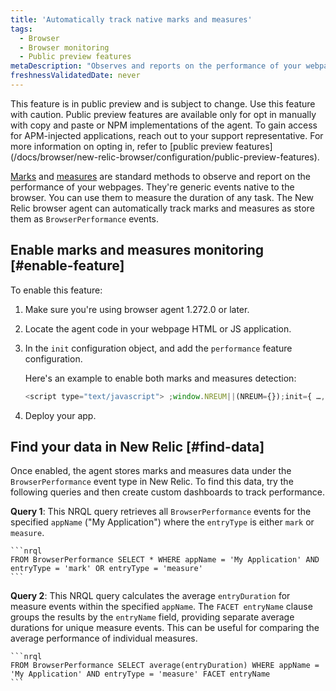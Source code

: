 ```yaml
---
title: 'Automatically track native marks and measures'
tags:
  - Browser
  - Browser monitoring
  - Public preview features
metaDescription: "Observes and reports on the performance of your webpages by automatically tracking native marks and measures."
freshnessValidatedDate: never
---
```


<Callout variant="important">
  This feature is in public preview and is subject to change. Use this feature with caution. Public preview features are available only for opt in manually with copy and paste or NPM implementations of the agent. To gain access for APM-injected applications, reach out to your support representative. For more information on opting in, refer to [public preview features](/docs/browser/new-relic-browser/configuration/public-preview-features). 
</Callout>

[Marks](https://developer.mozilla.org/en-US/docs/Web/API/Performance/mark) and [measures](https://developer.mozilla.org/en-US/docs/Web/API/Performance/measure) are standard methods to observe and report on the performance of your webpages. They're generic events native to the browser. You can use them to measure the duration of any task. The New Relic browser agent can automatically track marks and measures as store them as `BrowserPerformance` events.

## Enable marks and measures monitoring [#enable-feature]

To enable this feature: 

1. Make sure you're using browser agent 1.272.0 or later. 
2. Locate the agent code in your webpage HTML or JS application.
3. In the `init` configuration object, and add the `performance` feature configuration. 

    Here's an example to enable both marks and measures detection:
    ```js
    <script type="text/javascript"> ;window.NREUM||(NREUM={});init={ …, performance: {capture_marks: true, capture_measures: true} }:
    ```
4. Deploy your app.

## Find your data in New Relic [#find-data]

Once enabled, the agent stores marks and measures data under the `BrowserPerformance` event type in New Relic. To find this data, try the following queries and then create custom dashboards to track performance.

**Query 1**: This NRQL query retrieves all `BrowserPerformance` events for the specified `appName` ("My Application") where the `entryType` is either `mark` or `measure`. 

    ```nrql
    FROM BrowserPerformance SELECT * WHERE appName = 'My Application' AND entryType = 'mark' OR entryType = 'measure'
    ```

**Query 2**: This NRQL query calculates the average `entryDuration` for measure events within the specified `appName`. The `FACET entryName` clause groups the results by the `entryName` field, providing separate average durations for unique measure events. This can be useful for comparing the average performance of individual measures. 

    ```nrql
    FROM BrowserPerformance SELECT average(entryDuration) WHERE appName = 'My Application' AND entryType = 'measure' FACET entryName
    ```

